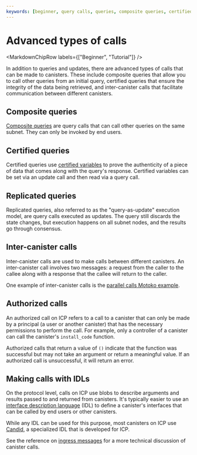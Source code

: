 ```yaml
---
keywords: [beginner, query calls, queries, composite queries, certified queries, replicated queries, inter-canister calls, intercanister, authorized calls, calls with candid, calls with idl]
---
```



# Advanced types of calls

<MarkdownChipRow labels={["Beginner", "Tutorial"]} />

In addition to queries and updates, there are advanced types of calls that can be made to canisters. These include composite queries that allow you to call other queries from an initial query, certified queries that ensure the integrity of the data being retrieved, and inter-canister calls that facilitate communication between different canisters.

## Composite queries

[Composite queries](/docs/building-apps/interact-with-canisters/query-calls) are query calls that can call other queries on the same <GlossaryTooltip>subnet</GlossaryTooltip>. They can only be invoked by end users.

## Certified queries

Certified queries use [certified variables](/docs/references/samples/motoko/cert-var/) to prove the authenticity of a piece of data that comes along with the query's response. Certified variables can be set via an update call and then read via a query call.

## Replicated queries

Replicated queries, also referred to as the "query-as-update" execution model, are query calls executed as updates. The query still discards the state changes, but execution happens on all subnet nodes, and the results go through consensus.

## Inter-canister calls

Inter-canister calls are used to make calls between different canisters. An inter-canister call involves two messages: a request from the caller to the callee along with a response that the callee will return to the caller.

One example of inter-canister calls is the [parallel calls Motoko example](https://github.com/dfinity/examples/tree/master/motoko/parallel_calls).

## Authorized calls

An authorized call on ICP refers to a call to a canister that can only be made by a principal (a user or another canister) that has the necessary permissions to perform the call. For example, only a controller of a canister can call the canister's `install_code` function.

Authorized calls that return a value of `()` indicate that the function was successful but may not take an argument or return a meaningful value. If an authorized call is unsuccessful, it will return an error.

## Making calls with IDLs

On the protocol level, calls on ICP use blobs to describe arguments and results passed to and returned from canisters. It's typically easier to use an [interface description language](https://en.wikipedia.org/wiki/Interface_description_language) (IDL) to define a canister's interfaces that can be called by end users or other canisters.

While any IDL can be used for this purpose, most canisters on ICP use [Candid](/docs/building-apps/interact-with-canisters/candid/candid-concepts), a specialized IDL that is developed for ICP.

See the reference on [ingress messages](/docs/building-apps/interact-with-canisters/advanced-calls) for a more technical discussion of canister calls.